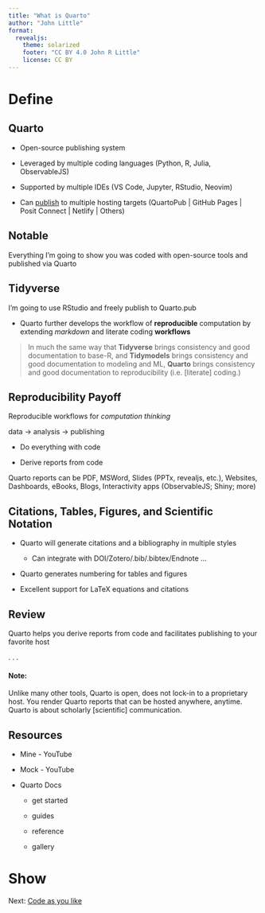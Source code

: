 ```yaml
---
title: "What is Quarto"
author: "John Little"
format: 
  revealjs: 
    theme: solarized
    footer: "CC BY 4.0 John R Little"
    license: CC BY
---
```


# Define

## Quarto

-   Open-source publishing system

-   Leveraged by multiple coding languages (Python, R, Julia, ObservableJS)

-   Supported by multiple IDEs (VS Code, Jupyter, RStudio, Neovim)

-   Can [publish](https://quarto.org/docs/publishing/) to multiple hosting targets (QuartoPub \| GitHub Pages \| Posit Connect \| Netlify \| Others)

## Notable

Everything I'm going to show you was coded with open-source tools and published via Quarto

## Tidyverse

I'm going to use RStudio and freely publish to Quarto.pub

-   Quarto further develops the workflow of **reproducible** computation by extending *markdown* and literate coding **workflows**

> In much the same way that **Tidyverse** brings consistency and good documentation to base-R, and **Tidymodels** brings consistency and good documentation to modeling and ML, **Quarto** brings consistency and good documentation to reproducibility (i.e. \[literate\] coding.)

## Reproducibility Payoff

Reproducible workflows for *computation thinking*

data → analysis → publishing

-   Do everything with code

-   Derive reports from code

Quarto reports can be PDF, MSWord, Slides (PPTx, revealjs, etc.), Websites, Dashboards, eBooks, Blogs, Interactivity apps (ObservableJS; Shiny; more)

## Citations, Tables, Figures, and Scientific Notation

-   Quarto will generate citations and a bibliography in multiple styles

    -   Can integrate with DOI/Zotero/.bib/.bibtex/Endnote ...

-   Quarto generates numbering for tables and figures

-   Excellent support for LaTeX equations and citations

## Review

Quarto helps you derive reports from code and facilitates publishing to your favorite host

. . .

#### Note:

Unlike many other tools, Quarto is open, does not lock-in to a proprietary host. You render Quarto reports that can be hosted anywhere, anytime. Quarto is about scholarly \[scientific\] communication.

## Resources

-   Mine - YouTube

-   Mock - YouTube

-   Quarto Docs

    -   get started

    -   guides

    -   reference

    -   gallery

# Show

Next: [Code as you like](basic.html)
